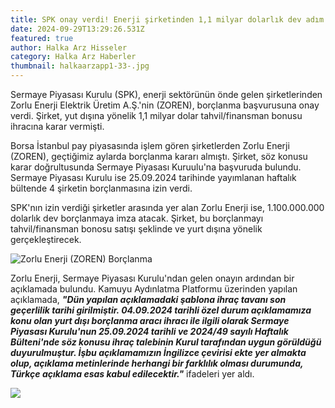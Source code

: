 ```yaml
---
title: SPK onay verdi! Enerji şirketinden 1,1 milyar dolarlık dev adım!
date: 2024-09-29T13:29:26.531Z
featured: true
author: Halka Arz Hisseler
category: Halka Arz Haberler
thumbnail: halkaarzapp1-33-.jpg
---
```

Sermaye Piyasası Kurulu (SPK), enerji sektörünün önde gelen şirketlerinden Zorlu Enerji Elektrik Üretim A.Ş.'nin (ZOREN), borçlanma başvurusuna onay verdi. Şirket, yut dışına yönelik 1,1 milyar dolar tahvil/finansman bonusu ihracına karar vermişti.

Borsa İstanbul pay piyasasında işlem gören şirketlerden Zorlu Enerji (ZOREN), geçtiğimiz aylarda borçlanma kararı almıştı. Şirket, söz konusu karar doğrultusunda Sermaye Piyasası Kuruulu'na başvuruda bulundu. Sermaye Piyasası Kurulu ise 25.09.2024 tarihinde yayımlanan haftalık bültende 4 şirketin borçlanmasına izin verdi.

SPK'nın izin verdiği şirketler arasında yer alan Zorlu Enerji ise, 1.100.000.000 dolarlık dev borçlanmaya imza atacak. Şirket, bu borçlanmayı tahvil/finansman bonosu satışı şeklinde ve yurt dışına yönelik gerçekleştirecek.

![Zorlu Enerji (ZOREN) Borçlanma](zorenborclanma.jpg "Zorlu Enerji (ZOREN) Borçlanma")

Zorlu Enerji, Sermaye Piyasası Kurulu'ndan gelen onayın ardından bir açıklamada bulundu. Kamuyu Aydınlatma Platformu üzerinden yapılan açıklamada, ***"Dün yapılan açıklamadaki şablona ihraç tavanı son geçerlilik tarihi girilmiştir. 04.09.2024 tarihli özel durum açıklamamıza konu olan yurt dışı borçlanma aracı ihracı ile ilgili olarak Sermaye Piyasası Kurulu'nun 25.09.2024 tarihli ve 2024/49 sayılı Haftalık Bülteni'nde söz konusu ihraç talebinin Kurul tarafından uygun görüldüğü duyurulmuştur. İşbu açıklamamızın İngilizce çevirisi ekte yer almakta olup, açıklama metinlerinde herhangi bir farklılık olması durumunda, Türkçe açıklama esas kabul edilecektir."*** ifadeleri yer aldı.

![](zorenborclanma2024.jpg)